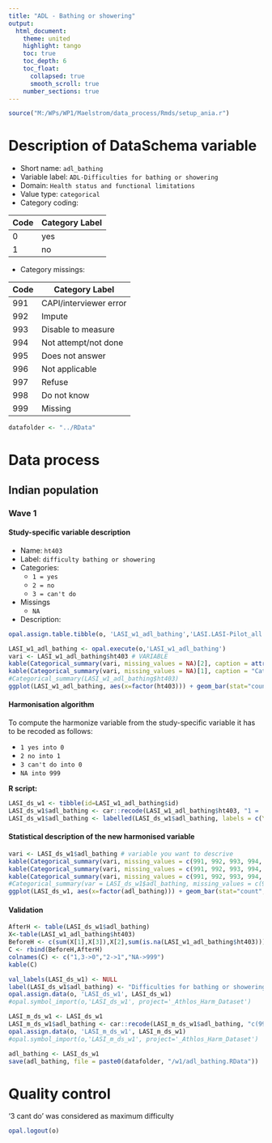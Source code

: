 ```yaml
---
title: "ADL - Bathing or showering"
output: 
  html_document:
    theme: united
    highlight: tango
    toc: true
    toc_depth: 6
    toc_float:
      collapsed: true
      smooth_scroll: true
    number_sections: true
---
```


<!-- ########################################################## --> 

<!-- # Installation, loading packages -->
<!-- **R script:** -->



```r
source("M:/WPs/WP1/Maelstrom/data_process/Rmds/setup_ania.r")
```

<!-- ########################################################## --> 

# Description of DataSchema variable 

* Short name: `adl_bathing`
* Variable label: `ADL-Difficulties for bathing or showering`
* Domain: `Health status and functional limitations`
* Value type: `categorical`
* Category coding:

**Code** | **Category Label**
-------- | ------------------
0        | yes
1        | no

* Category missings: 

**Code** | **Category Label**
----| ------------------
991 | CAPI/interviewer error
992 | Impute
993 | Disable to measure
994 | Not attempt/not done
995 | Does not answer
996 | Not applicable
997 | Refuse
998 | Do not know
999 | Missing


```r
datafolder <- "../RData"
``` 
<!-- ########################################################## --> 

# Data process

## Indian population
### Wave 1 

#### Study-specific variable description

 


* Name: `ht403`
* Label: `difficulty bathing or showering`
* Categories:
    + `1 = yes`
    + `2 = no`
    + `3 = can't do`
* Missings
    + `NA`

* Description: 
```r
opal.assign.table.tibble(o, 'LASI_w1_adl_bathing','LASI.LASI-Pilot_all', variables=list('ht403'), missings = TRUE)
```

```r
LASI_w1_adl_bathing <- opal.execute(o,'LASI_w1_adl_bathing')
vari <- LASI_w1_adl_bathing$ht403 # VARIABLE
kable(Categorical_summary(vari, missing_values = NA)[2], caption = attributes(vari)$`spss::shortName`)
kable(Categorical_summary(vari, missing_values = NA)[1], caption = "Category")
#Categorical_summary(LASI_w1_adl_bathing$ht403)
ggplot(LASI_w1_adl_bathing, aes(x=factor(ht403))) + geom_bar(stat="count", width=0.4, fill="steelblue") + xlab("ADL - Difficulty bathing or showering") + ylab("Frequency")
```

#### Harmonisation algorithm

To compute the harmonize variable from the study-specific variable it has to be recoded as follows:

* `1 yes into 0` 
* `2 no into 1`
* `3 can't do into 0`
* `NA into 999`

**R script:** 
```r
LASI_ds_w1 <- tibble(id=LASI_w1_adl_bathing$id)
LASI_ds_w1$adl_bathing <- car::recode(LASI_w1_adl_bathing$ht403, "1 = '0';2 = '1';NA = '999';3 = '0';4 = '997' ")
LASI_ds_w1$adl_bathing <- labelled(LASI_ds_w1$adl_bathing, labels = c(Yes=0, No=1,Missing=999, Do_not_know=998, Refuse=997, Not_applicable=996, Does_not_answer=995,  Not_attempt_not_done=994, Disable_to_measure=993, Impute=992, CAPI_interviewer_error=991))
```

#### Statistical description of the new harmonised variable
```r
vari <- LASI_ds_w1$adl_bathing # variable you want to descrive
kable(Categorical_summary(vari, missing_values = c(991, 992, 993, 994, 995, 996, 997, 998, 999))[3])
kable(Categorical_summary(vari, missing_values = c(991, 992, 993, 994, 995, 996, 997, 998, 999))[1], caption = "Category")
kable(Categorical_summary(vari, missing_values = c(991, 992, 993, 994, 995, 996, 997, 998, 999))[2], caption = "Type of missing")
#Categorical_summary(var = LASI_ds_w1$adl_bathing, missing_values = c(991, 992, 993, 994, 995, 996, 997, 998, 999))
ggplot(LASI_ds_w1, aes(x=factor(adl_bathing))) + geom_bar(stat="count", width=0.4, fill="steelblue") + xlab("ADL - Difficulty bathing or showering") + ylab("Frequency")
```

#### Validation
```r
AfterH <- table(LASI_ds_w1$adl_bathing)
X<-table(LASI_w1_adl_bathing$ht403)
BeforeH <- c(sum(X[1],X[3]),X[2],sum(is.na(LASI_w1_adl_bathing$ht403)))
C <- rbind(BeforeH,AfterH)
colnames(C) <- c("1,3->0","2->1","NA->999") 
kable(C)
```


```r
val_labels(LASI_ds_w1) <- NULL
label(LASI_ds_w1$adl_bathing) <- "Difficulties for bathing or showering"
opal.assign.data(o, 'LASI_ds_w1', LASI_ds_w1)
#opal.symbol_import(o,'LASI_ds_w1', project='_Athlos_Harm_Dataset')

LASI_m_ds_w1 <- LASI_ds_w1
LASI_m_ds_w1$adl_bathing <- car::recode(LASI_m_ds_w1$adl_bathing, "c(991, 992, 993, 994, 995, 996, 997,998, 999)=NA")
opal.assign.data(o, 'LASI_m_ds_w1', LASI_m_ds_w1)
#opal.symbol_import(o,'LASI_m_ds_w1', project='_Athlos_Harm_Dataset')
```

```r
adl_bathing <- LASI_ds_w1
save(adl_bathing, file = paste0(datafolder, "/w1/adl_bathing.RData"))
```



# Quality control

'3 cant do ' was considered as maximum difficulty

```r
opal.logout(o)
```
